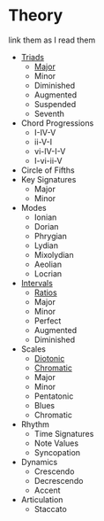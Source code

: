 # Theory

link them as I read them

- [Triads](https://en.wikipedia.org/wiki/Triad_(music)) 
  - [Major](https://en.wikipedia.org/wiki/Major)
  - Minor
  - Diminished
  - Augmented
  - Suspended
  - Seventh
- Chord Progressions
  - I-IV-V
  - ii-V-I
  - vi-IV-I-V
  - I-vi-ii-V
- Circle of Fifths
- Key Signatures
  - Major
  - Minor
- Modes
  - Ionian
  - Dorian
  - Phrygian
  - Lydian
  - Mixolydian
  - Aeolian
  - Locrian
- [Intervals](https://en.wikipedia.org/wiki/Interval_(music))
  - [Ratios](https://en.wikipedia.org/wiki/Interval_ratio)
  - Major
  - Minor
  - Perfect
  - Augmented
  - Diminished
- Scales
  - [Diotonic](https://en.wikipedia.org/wiki/Diatonic_scale)
  - [Chromatic](https://en.wikipedia.org/wiki/Chromatic_scale)
  - Major
  - Minor
  - Pentatonic
  - Blues
  - Chromatic
- Rhythm
  - Time Signatures
  - Note Values
  - Syncopation
- Dynamics
  - Crescendo
  - Decrescendo
  - Accent
- Articulation
  - Staccato